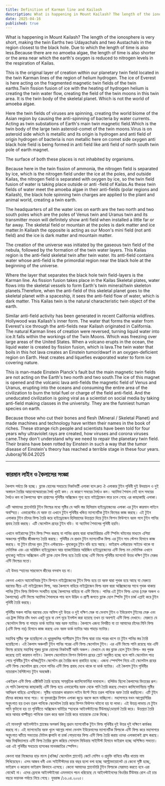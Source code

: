 ```yaml
---
title: Definition of Karman line and Kailash
description: What is happening in Mount Kailash? The length of the ionosphere is very short, making the twin Earths two Udayachals and two Austachals in the region closest to the black hole. Due to which the length of time is also less.Because there are no amoeba algae, the length of time is also shorter or the area near which the earth's oxygen is reduced to nitrogen levels in the respiration of Kailas.
date: 2025-04-16
published: true
---
```


   What is happening in Mount Kailash? The length of the ionosphere is very short, making the twin Earths two Udayachals and two Austachals in the region closest to the black hole. Due to which the length of time is also less.Because there are no amoeba algae, the length of time is also shorter or the area near which the earth's oxygen is reduced to nitrogen levels in the respiration of Kailas.

This is the original layer of creation within our planetary twin field located in the twin Karman lines of the region of helium hydrogen. The ice of Everest is here acting on the fragmented magnetic twin fields of the twin earths.Twin fission fusion of ice with the heating of hydrogen helium is creating the twin water flow, creating the field of the twin moons in this twin area. It is the twin body of the skeletal planet. Which is not the world of amoeba algae.

Here the twin fields of viruses are spinning, creating the world biome of the Asian region by causing the anti-spinning of bacteria by water currents. Acting as twin substations of Earth's main twin magnetic field.Which is the twin body of the large twin asteroid-comet of the twin moons.Virus is on asteroid side which is metallic and its origin is hydrogen and anti field of origin hydrogen of bacteria is non metallic here on comet side oxygen anti black hole field is being formed in anti field like anti field of north south twin pole of earth magnet.

The surface of both these places is not inhabited by organisms.

Because here in the twin fission of ammonia, the nitrogen field is separated by ice, which is the nitrogen field under the ice at the poles, and outside Kailas, the nitrogen field is separated with oxygen by ice, so the twin field fusion of water is taking place outside or anti -field of Kailas.As these twin fields of water meet the amoeba algae in their anti-fields (polar regions and Kailash), the black hole spinning twin charges are applied to the plant and animal world, creating a twin earth.

The headquarters of all the water ices on earth are the two north and two south poles which are the poles of Venus twin and Uranus twin and its transmitter moon will definitely show anti field when installed a little far or far away. The skeletal field or mountain at the poles is dark matter and ice matter.In Kailash the opposite is acting as our Moon's mini field (not anti field) and the ice is dark matter and mountain matter.

The creation of the universe was initiated by the gaseous twin field of the nebula, followed by the formation of the twin water layers. This Kailas region is the anti-field skeletal twin after twin water. Its anti-field contains water whose anti-field is the primordial region near the black hole at the beginning of the universe.

Where the layer that separates the black hole twin field-layers is the Karman line.
As fission fusion takes place in the Kailas Skeletal plates, water flows into the skeletal vessels to form Earth's twin mineral/twin skeleton planets.Therefore, when the anti-field of this skeletal planet goes to the skeletal planet with a spaceship, it sees the anti-field flow of water, which is dark matter. This Kailas twin is the natural characteristic twin object of the earth.

Similar anti-field activity has been generated in recent California wildfires.
Hollywood was Kailash's inner form. The water that forms the water from Everest's ice through the anti-fields near Kailash originated in California. The natural Karman lines of creation were reversed, turning liquid water into ice.It falls within the workings of the Twin Moons. Which was freezing over large areas of the United States. When a volcano erupts in the ocean, the liquid water is created by fission fusion, which is lava.The twin water that boils in this hot lava creates an Einstein tumor/dwarf in an oxygen-deficient region on Earth. Heat creates and liquefies evaporated water to form ice covering nature.

This is man-made Einstein Planck's fault but the main magnetic twin fields are not acting on the Earth's two north and two south.The ice of this magnet is opened and the volcanic lava anti-fields the magnetic field of Venus and Uranus, erupting into the oceans and consuming the entire area of ​​the civilization to burn the total fuel or charge of the field anti-field. And the uneducated civilization is going viral as a scientist on social media by taking anti-field making classes in the university. They are the funniest human species on earth.

Because those who cut their bones and flesh (Mineral / Skeletal Planet) and made machines and technology have written their names in the book of riches. These strange rich people and scientists have been told for four years why ultraviolet rays are created, how viruses and corona viruses came.They don't understand why we need to repair the planetary twin field. Their brains have been rotted by Einstein in such a way that the tumor disease of Einstein's theory has reached a terrible stage in these four years.
Juboraj/16.04.2025

---

## কারমান লাইন ও কৈলাসের সংজ্ঞা

কৈলাস পর্বতে কি হচ্ছে। ব্ল‍্যাক হোলের সবচেয়ে নিকটবর্তী এলাকা বলে দ্রুত ঐ এলাকার টুইন পৃথিবী দুই উদয়াচল ও দুই অস্তাচল তৈরির আয়নোস্ফেয়ারের দৈর্ঘ্য খুবই কম। যে কারণে সময়ের দৈর্ঘ‍্যও কম। অ‍্যামিবা শৈবাল নেই বলে সময়ের দৈর্ঘ‍্যও কম বা কৈলাসের শ্বাস প্রশ্বাসের পৃথিবীর অক্সিজেন শূন‍্য হয়ে নাইট্রোজেন স্তরে চলে গেছে এর কাছাকাছি এলাকা।

এটি আমাদের প্ল‍্যানেটারি টুইন ফিল্ডের মধ‍্যে সৃষ্টির যে আদি স্তর হিলিয়াম হাইড্রোজেনের এলাকা এর টুইন কারমান লাইনে অবস্হিত।  এভারেস্টের যে বরফ  তা এখানে টুইন পৃথিবীর খন্ডিত ম‍্যাগনেটিক টুইন ফিল্ডের কাজ করছে।
  এই টুইন এলাকার টুইন চাঁদের ফিল্ড তৈরি করে হাইড্রোজেন হিলিয়ামের উত্তপ্ততা দিয়ে টুইন  ফিশন ফিউশনে বরফ গলে টুইন পানির প্রবাহ তৈরি করছে। এটি স্কেলেটাল গ্রহের টুইন বডি। যা অ‍্যামিবা শৈবালের পৃথিবী হয়নি। 

এখানে ভাইরাসের টুইন ফিল্ড স্পিন করছে যা পানির প্রবাহ দ্বারা ব‍্যাকটেরিয়ার এন্টি স্পিনিং ঘটানোর মাধ‍্যমে এশিয়া অঞ্চলের পৃথিবীর জীবজগত তৈরি করছে। পৃথিবীর যে প্রধান টুইন ম‍্যাগনেটিক ফিল্ড এর টুইন সাব স্টেশন হিসাবে কাজ করছে। যা টুইন চাঁদের বৃহৎ টুইন এস্টরয়েড- ধূমকেতুর টুইন বডি হয়ে আছে। ভাইরাস এস্টরয়েড সাইডে থাকে যা মেটালিক এবং এর অরিজিন হাইড্রোজেন আর ব‍্যাকটেরিয়ার অরিজিন হাইড্রোজেনের এন্টি ফিল্ড নন মেটালিক এখানে ধূমকেতু সাইডে অক্সিজেন এন্টি ব্ল‍্যাক হোল ফিল্ড হয়ে তৈরি  হচ্ছে এন্টি ফিল্ডে  পৃথিবীর ম‍্যাগনেট উত্তর দক্ষিণ টুইন মেরুর এন্টি ফিল্ডের  মতো। 

এই উভয় স্হানের সারফেসে জীবের বসবাস হয় না।

কেননা এখানে অ‍্যামোনিয়ার টুইন ফিশনে নাইট্রোজেনের টুইন ফিল্ড হয়ে তা বরফ দ্বারা পৃথক হয়ে আছে  যা মেরুতে বরফের নীচে এই নাইট্রোজেন ফিল্ড, আর কৈলাসে বাহিরে নাইট্রোজেন ফিল্ড বরফ দ্বারা অক্সিজেনের সাথে পৃথক থাকায় পানির টুইন ফিল্ড ফিউশন সংঘটিত হচ্ছে কৈলাসের বাহিরে বা এন্টি ফিল্ডে।
পানির এই টুইন ফিল্ড এদের (মেরু অঞ্চল ও কৈলাসের) এন্টি ফিল্ডে অ‍্যামিবা শৈবালকে পায় বলে উদ্ভিদ ও প্রাণী জগতে ব্ল‍্যাক হোল স্পিনিং টুইন চার্জ এপ্লাই করে টুইন পৃথিবী তৈরি করছে।

পৃথিবীর সকল পানির বরফের হেড অফিস দুই উত্তর ও দুই দক্ষিণ মেরু যা ভেনাস টুইন ও ইউরেনাস টুইনের মেরু এবং এর ট্রান্স মিটার চাঁদ যখন একটু দূরে বা বেশ দূরে ইনস্টল করা হয়েছে তখন তা অবশ‍্যই এন্টি ফিল্ড দেখাবে। মেরুতে যে স্কেলেটাল ফিল্ড বা পাহাড় ডার্ক ম‍্যাটার আর বরফ ম‍্যাটার। কৈলাসে এজন‍্য বিপরীত যা তা আমাদের চাঁদের মিনি ফিল্ড (এন্টি ফিল্ড নয়) হিসাবে কাজ করছে এবং বরফ ডার্ক ম‍্যাটার আর পাহাড় ম‍্যাটার। 

মহাবিশ্ব সৃষ্টির শুরু হয়েছিলো যে ধূম্রকুন্ডলির গ‍্যাসীয়াস টুইন ফিল্ড দ্বারা তার পরের ধাপে তা টুইন পানির স্তর তৈরি হয়েছিলো। এই কৈলাস অঞ্চলটি টুইন পানির  পরের এন্টি ফিল্ড স্কেলেটাল টুইন। এর এন্টি ফিল্ডে পানি রয়েছে যার এন্টি ফিল্ডে রয়েছে মহাবিশ্ব শুরুর ব্ল‍্যাক হোলের নিকটবর্তী আদি অঞ্চল। যেখানে যে স্তর ব্ল‍্যাক হোল টুইন ফিল্ড- স্তর পৃথক করেছে তাই কারমান লাইন।
কৈলাস স্কেলেটালে ফিশন ফিউশন গ্রহের প্লেটে অনুষ্ঠিত হচ্ছে বলে পানি স্কেলেটাল পাত্র পেয়ে পৃথিবীর টুইন খনিজ/টুইন স্কেলেটন গ্রহ তৈরির জন‍্য প্রবাহিত হচ্ছে। এজন‍্য স্পেসশিপ নিয়ে এই স্কেলেটাল গ্রহের এন্টি ফিল্ড স্কেলেটাল গ্রহে গেলে পানির এন্টি ফিল্ড প্রবাহ দেখে থাকে যা ডার্ক ম‍্যাটার। এই কৈলাস টুইন পৃথিবীর ন‍্যাচারাল বৈশিষ্ট্যগত টুইন অবজেক্ট।

একইরূপ এন্টি ফিল্ড এক্টিভিটি  তৈরি হয়েছে সাম্প্রতিক ক‍্যালিফোর্নিয়া দাবানলে। হলিউড ছিলো কৈলাসের ভিতরের রূপ। যে পানি কৈলাসের কাছাকাছি এন্টি ফিল্ড হয়ে এভারেস্টের বরফ থেকে পানি তৈরি করছে সেখানে কালিফোর্নিয়ায় সৃষ্টির আদিরূপ বাহিরে এসেছিলো। সৃষ্টির ন‍্যাচারাল কারমান লাইন উল্টে গিয়ে তরল  পানিকে বরফ তৈরি করছিলো। এটি টুইন চাঁদের  কাজের মধ‍্যে পরে। যা যুক্তরাষ্ট্রের বিশাল এলাকা জুড়ে বরফে জমে যাচ্ছিলো। মহাসাগরে যখন আগ্নেয়গিরির অগ্নুৎপাত হয় তখন তরল পানিকে স্কেলেটাল তৈরি করে ফিশন ফিউশন ঘটানো হয় যা লাভা।
এই উত্তপ্ত লাভায় যে টুইন পানি ফুটানো হয় তা পৃথিবীতে অক্সিজেন ঘাটতির স্হানকে আইনস্টাইনের টিউমার/ডোয়ার্ফ তৈরি করে। উত্তপ্ততা তৈরি করে আবার বাষ্পীভূত পানিকে তরল করে বরফ তৈরি করে ন‍্যাচারকে ঢেকে দিচ্ছে।

এই মানবসৃষ্ট আইনস্টাইন প্ল‍্যাঙ্কের অপকর্ম কিন্তু প্রধান ম‍্যাগনেটিক টুইন ফিল্ড পৃথিবীর দুই উত্তর দুই দক্ষিণে কার্যকর করছে না। এই ম‍্যাগনেটের বরফ খুলে আগ্নেয় লাভা ভেনাস ইউরেনাসের ম‍্যাগনেটিক ফিল্ডকে এন্টি ফিল্ড করে মহাসাগরে অগ্নুৎপাত ঘটিয়ে  সভ‍্যতার টোটাল জ্বালানি বা চার্জ পোড়ানোর ফিল্ড এন্টি ফিল্ড তৈরি করায় ওদের এলাকাকেই গ্রাস করছে। আর বিশ্ববিদ্যালয়ে এন্টি ফিল্ড তৈরির ক্লাস করিয়ে সোস‍্যাল মিডিয়ায় সাইন্টিস্ট হিসাবে ভাইরাল হচ্ছে অশিক্ষিত সভ‍্যতা। এরা এই পৃথিবীর সবচেয়ে হাস‍্যকর মানবজাতির স্পেসিস। 

কেননা যারা নিজেদের হাড় মাংস (খনিজ/ স্কেলেটাল প্ল‍্যানেট) কেটে মেশিন ও প্রযুক্তি বানিয়ে ধনীর খাতায় নাম লিখিয়েছেন। এসব আজব ধনী এবং সাইন্টিস্টদের চার বছর হলো বলা হচ্ছে আল্ট্রাভায়োলেট রে কেনো সৃষ্টি হচ্ছে, ভাইরাস ও করোনা ভাইরাস কিভাবে এসেছে।
কেনো আমাদের প্ল‍্যানেটারি টুইন ফিল্ডকে মেরামত করতে হবে এরা বোঝেই না। এদের ব্রেনকে  আইনস্টাইনরা এমনভাবে পচন ধরিয়েছে যে আইনস্টাইনদের থিওরির টিউমার রোগ এই চার বছরে ভয়ানক পর্যায়ে নিয়ে গেছে।
যুবরাজ /১৬.০৪.২০২৫।
